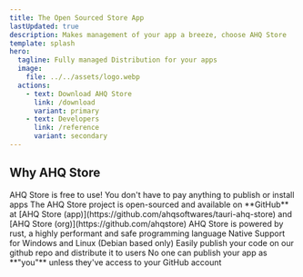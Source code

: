 ```yaml
---
title: The Open Sourced Store App
lastUpdated: true
description: Makes management of your app a breeze, choose AHQ Store
template: splash
hero:
  tagline: Fully managed Distribution for your apps
  image:
    file: ../../assets/logo.webp
  actions:
    - text: Download AHQ Store
      link: /download
      variant: primary
    - text: Developers
      link: /reference
      variant: secondary
---
```



## Why AHQ Store

<CardGrid stagger>
  <Card icon="star" title="Free">
    AHQ Store is free to use! You don't have to pay anything to publish or
    install apps
  </Card>
  <Card icon="github" title="Open Sourced">
    The AHQ Store project is open-sourced and available on **GitHub** at [AHQ
    Store (app)](https://github.com/ahqsoftwares/tauri-ahq-store) and [AHQ Store
    (org)](https://github.com/ahqstore)
  </Card>
  <Card icon="seti:rust" title="Powered by rust">
    AHQ Store is powered by rust, a highly performant and safe programming
    language
  </Card>
  <Card icon="seti:windows" title="Natively Supported">
    Native Support for Windows and Linux (Debian based only)
  </Card>
  <Card icon="seti:powershell" title="Easy Publishing">
    Easily publish your code on our github repo and distribute it to users
  </Card>
  <Card icon="seti:lock" title="Secured">
    No one can publish your app as **"you"** unless they've access to your
    GitHub account
  </Card>
</CardGrid>
